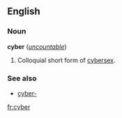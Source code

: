 ==English==
===Noun===
'''cyber''' (''[[uncountable]]'')

#Colloquial short form of [[cybersex]].

===See also===
*[[cyber-]]

[[fr:cyber]]